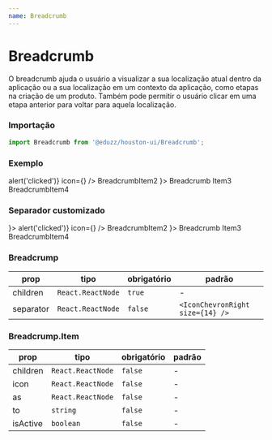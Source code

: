 ```yaml
---
name: Breadcrumb
---
```





# Breadcrumb

O breadcrumb ajuda o usuário a visualizar a sua localização atual dentro da aplicação ou a sua localização em um contexto da aplicação, como etapas na criação de um produto. Também pode permitir o usuário clicar em uma etapa anterior para voltar para aquela localização.

### Importação

```js
import Breadcrumb from '@eduzz/houston-ui/Breadcrumb';
```

### Exemplo

<Playground>
  <Breadcrumb>
    <Breadcrumb.Item onClick={() => alert('clicked')} icon={<HomeOutline />} />
    <Breadcrumb.Item>BreadcrumbItem2</Breadcrumb.Item>
    <Breadcrumb.Item icon={<HomeOutline />}>
      <span>Breadcrumb</span>
      <span>Item3</span>
    </Breadcrumb.Item>
    <Breadcrumb.Item isActive>BreadcrumbItem4</Breadcrumb.Item>
  </Breadcrumb>
</Playground>

### Separador customizado

<Playground>
  <Breadcrumb separator={<ArrowRight />}>
    <Breadcrumb.Item onClick={() => alert('clicked')} icon={<HomeOutline />} />
    <Breadcrumb.Item>BreadcrumbItem2</Breadcrumb.Item>
    <Breadcrumb.Item icon={<HomeOutline />}>
      <span>Breadcrumb</span>
      <span>Item3</span>
    </Breadcrumb.Item>
    <Breadcrumb.Item isActive>BreadcrumbItem4</Breadcrumb.Item>
  </Breadcrumb>
</Playground>

### Breadcrump

| prop      | tipo              | obrigatório | padrão                           |
| --------- | ----------------- | ----------- | -------------------------------- |
| children  | `React.ReactNode` | `true`      | -                                |
| separator | `React.ReactNode` | `false`     | `<IconChevronRight size={14} />` |

### Breadcrump.Item

| prop     | tipo              | obrigatório | padrão |
| -------- | ----------------- | ----------- | ------ |
| children | `React.ReactNode` | `false`     | -      |
| icon     | `React.ReactNode` | `false`     | -      |
| as       | `React.ReactNode` | `false`     | -      |
| to       | `string`          | `false`     | -      |
| isActive | `boolean`         | `false`     | -      |
